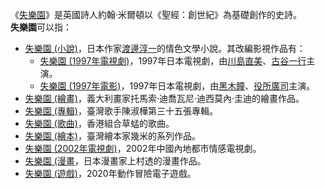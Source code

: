 {{NoteTA|G1=People}}
《[[失樂園|失樂園]]》是英國詩人約翰·米爾頓以《聖經：創世紀》為基礎創作的史詩。<br>
'''失樂園'''可以指：
*[[失樂園_(小說)|失樂園 (小說)]]，日本作家[[渡邊淳一|渡邊淳一]]的情色文學小說。其改編影視作品有：
**[[失樂園_(1997年電視劇)|失樂園 (1997年電視劇)]]，1997年日本電視劇，由[[川島直美|川島直美]]、[[古谷一行|古谷一行]]主演。
**[[失樂園_(1997年電影)|失樂園 (1997年電影)]]，1997年日本電視劇，由[[黑木瞳|黑木瞳]]、[[役所廣司|役所廣司]]主演。
*[[失樂園_(繪畫)|失樂園 (繪畫)]]，義大利畫家托馬索·迪喬瓦尼·迪西莫內·圭迪的繪畫作品。
*[[失樂園_(專輯)|失樂園 (專輯)]]，臺灣歌手陳淑樺第三十五張專輯。
*[[失樂園_(歌曲)|失樂園 (歌曲)]]，香港組合草蜢的歌曲。
*[[失樂園_(繪本)|失樂園 (繪本)]]，臺灣繪本家幾米的系列作品。
*[[失樂園_(2002年電視劇)|失樂園 (2002年電視劇)]]，2002年中國內地都市情感電視劇。
*[[失樂園_(漫畫|失樂園 (漫畫]]，日本漫畫家上村透的漫畫作品。
*[[失樂園_(遊戲)|失樂園 (遊戲)]]，2020年動作冒險電子遊戲。
{{Disambiguation|S|Cat=三字作品消歧义}}